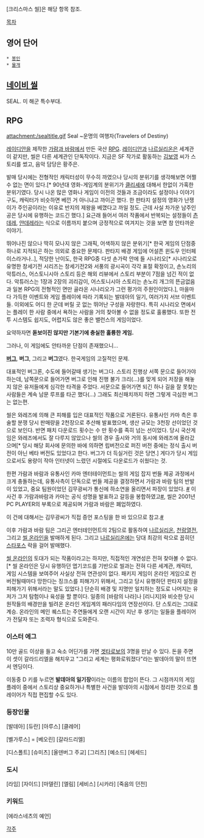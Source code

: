 [크리스마스 씰]은 해당 항목 참조.

[[목차]]

== 영어 단어 ==
 * [[봉인]]
 * [[물개]]


== [[네이비 씰]] ==
SEAL. 미 해군 특수부대.


== RPG ==
attachment:/sealtitle.gif
Seal ~운명의 여행자(Travelers of Destiny)

[[레이디안]]을 제작한 [[가람과 바람]]에서 만든 국산 [[RPG]]. [[레이디안]]과 [[나르실리온]]은 세계관이 같지만, 씰은 다른 세계관인 단독작이다. 지금은 SF 작가로 활동하는 [[김보영]] 씨가 스토리를 썼고, 음악 담당은 황주은.

발매 당시에는 전형적인 캐릭터성이 무수히 까였으나 당시의 분위기를 생각해보면 어쩔 수 없는 면이 있다.[* 90년대 영화-게임계의 분위기가 [[클리셰]]에 대해서 한없이 가혹한 분위기였다. 당시 나온 많은 영화나 게임이 이전의 것들과 조금이라도 설정이나 이야기 구도, 캐릭터가 비슷하면 베낀 거 아니냐고 까이곤 했다. 한 판타지 설정의 영화가 난쟁이가 주인공이라는 이유로 반지의 제왕을 베꼈다고 까일 정도. 근데 사실 차가운 남주인공은 당시에 유행하는 코드긴 했다.] 요근래 들어서 여러 작품에서 반복되는 설정들이 [[츤데레]], [[얀데레]]라는 식으로 이름까지 붙으며 긍정적으로 여겨지는 것을 보면 참 안타까운 이야기. 

뛰어나진 않으나 딱히 모나지 않은 그래픽, 어색하지 않은 분위기[* 한국 게임의 단점중 하나로 지적되곤 하는 의외로 중요한 문제다. 판타지 배경 게임에 어설픈 윈도우 인터페이스라거나..], 적당한 난이도, 한국 RPG중 다섯 손가락 안에 들 시나리오[* 시나리오로 유명한 창세기전 시리즈는 창세기전2와 서풍의 광시곡이 각각 표절 확정이고, 손노리의 악튜러스, 어스토니시아 스토리 등은 해외 리뷰에서 스토리 부분이 7점을 넘긴 적이 없다. 악튜러스는 1장과 2장의 괴리감이, 어스토니시아 스토리는 손노리 개그의 뜬금없음과 일본 RPG의 전형적인 면만 골라온 시나리오가 그런 평가의 주원인이었다.], 마을마다 가득한 이벤트와 게임 플레이에 따라 기록되는 발데아의 일기, 여러가지 서브 이벤트들. 이외에도 어디 한 군데 버릴 곳 없는 뛰어난 구성을 자랑한다. 특히 시나리오 면에서는 플레이 한 사람 중에서 욕하는 사람을 거의 찾아볼 수 없을 정도로 훌륭했다. 또한 전투 시스템도 쉽지도, 어렵지도 않은 좋은 밸런스의 게임이었다.

요약하자면 '''돋보이진 않지만 기본기에 충실한 훌륭한 게임.'''

그러나, 이 게임에도 안타까운 단점이 존재했으니...

'''[[버그]]''', '''버그''', 그리고 '''버그'''였다. 한국게임의 고질적인 문제.

대표적인 버그론, 수도에 들어갈때 생기는 버그다. 스토리 진행상 서쪽 문으로 들어가야 하는데, 남쪽문으로 들어가면 버그로 인해 진행 불가 크리(...)를 맞게 되어 저장을 해놓지 않은 유저들에게 심각한 타격을 주었다. 서문으로 들어가면 되긴 하나 길을 잘 못찾는 사람들은 계속 남문 루프를 타곤 했다(...) 그래도 최신패치까지 하면 그렇게 극심한 버그는 없는편.

씰은 와레즈에 의해 큰 피해를 입은 대표적인 작품으로 거론된다. 유통사인 카마 측은 후술할 분쟁 당시 판매량을 2천장으로 추산해 발표했으며, 생산 규모는 3천장 선이었던 것으로 보인다. 반면 패치 다운로드 횟수는 수 만 횟수를 족히 넘는 선이었다. 당시 국산게임은 와레즈에서도 잘 다루지 않았으나 씰의 경우 출시와 거의 동시에 와레즈에 올라갔으며[* 당시 해당 회사에 문의한 바에 의하면 립버전으로 퍼진 버전 중에는 정식 출시 버전이 아닌 베타 버전도 있었다고 한다. 버그가 더 득실거린 것은 당연.] 게다가 당시 게임으로서도 용량이 작아 인터넷이 느렸던 시절에도 다운로드가 쉬웠다는 것.

한편 가람과 바람과 유통사인 카마 엔터테이먼트는 씰의 게임 잡지 번들 제공 과정에서 크게 충돌하는데, 유통사측이 단독으로 번들 제공을 결정하면서 가람과 바람 팀의 반발이 있었고, 중요 팀원이었던 김무광씨가 통신에 하소연을 올리면서 파장이 있었다. [http://www.devpia.com/MAEUL/Contents/Detail.aspx?BoardID=49&MAEULNO=19&no=5939 #] 이 사건 후 가람과바람과 카마는 공식 성명을 발표하고 갈등을 봉합하였고[http://gameshot.net/common/con_view.php?code=AA00008906 #], 씰은 2001년 PC PLAYER의 부록으로 제공되며 가람과 바람은 폐업하였다.

이 건에 대해서는 김무광씨가 직접 증언 포스팅을 한 바 있으므로 참고.[http://ntland.net/90180472462 #]

이후 가람과 바람 팀은 그리곤 엔터테인먼트의 2팀으로 활동하여 [[나르실리온]], [[천랑열전]], 그리고 [[씰 온라인]]을 발매하게 된다. 그리고 [[나르실리온]]에는 당대 최강의 락으로 꼽히던 [[스타포스]] 락을 걸어 발매했다.

[[씰 온라인]]의 토대가 되는 작품이라고는 하지만, 직접적인 개연성은 전혀 찾아볼 수 없다.[* 씰 온라인은 당시 유행하던 엽기코드를 기반으로 씰과는 전혀 다른 세계관, 캐릭터, 게임 시스템을 보여주어 사실상 전혀 연관성이 없다. 패키지 게임이 온라인 게임으로 컨버전될때마다 망한다는 징크스를 피해가기 위해서, 그리고 당시 유행하던 판타지 설정을 피해가기 위해서라는 말도 있었다.] 단순히 배경 및 지명만 일치하는 정도로 나머지는 유저가 그저 탐험이나 육성을 할 뿐이다. 일종의 [바람의 나라]나 [리니지]와 비슷한 당시 원작들의 배경만을 빌려온 온라인 게임계의 패러다임의 연장선이다. 단 스토리는 그대로 계승. 온라인의 메인 퀘스트는 주연들에게 오랜 시간이 지난 후 생기는 일들을 플레이어가  전달자 또는 조력자 형식으로 도와준다.
=== 이스터 에그 ===

10만 골드 이상을 들고 숙소 어딘가를 가면 [[겟타로보]]의 3명을 만날 수 있다.
돈을 주면 이 셋이 갈라드리엘을 해치우고 "그리고 세계는 평화로워졌다"라는 발데아의 말이 뜨면서 엔딩이다.

이동중 D 키를 누르면 '''발데아의 일기장'''이라는 이름의 팝업이 뜬다. 그 시점까지의 게임 플레이 중에서 스토리상 중요하거나 특별한 사건을 발데아의 시점에서 정리한 것으로 플레이어가 직접 편집할 수도 있다.

=== 등장인물 ===
[발데아]
[듀란]
[아루스]
[클레어]

[벨가루스] = [베오린]
[갈라드리엘]

[디스폴트]
[슈미츠]
[올덴버그 주교]
[그리츠]
[예소드]
[헤세드]

=== 도시 ===
[라임]
[자이드]
[마델린]
[엘림]
[세비스]
[시카라]
[죽음의 던전]

=== 키워드 ===
[에라스네츠의 예언]

[[각주]]
